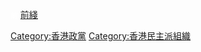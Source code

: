 <span style="height:{{{1|20px}}}; width:{{{1|20px}}};text-align:center; font-size:85%; color:#FFFFFF; display:inline-block; background:{{Party meta/color/前綫}}; border-radius:50%">前</span>&nbsp;[[前綫 (政黨)|前綫]]<noinclude>
{{Documentation}}
[[Category:香港政党标示模板|{{PAGENAME}}]]
[[Category:政治模板|{{PAGENAME}}]]
[[Category:香港政黨]]
[[Category:香港民主派組織]]
</noinclude>